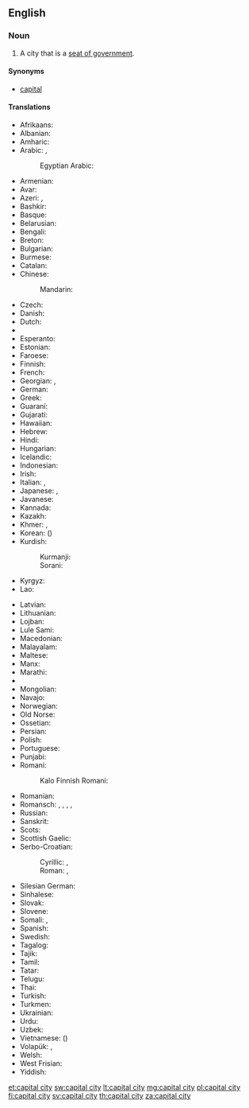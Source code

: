 ==English==

===Noun===
{{en-noun|head=[[capital]] [[city]]|capital cities}}

# A city that is a [[seat of government]].

====Synonyms====
* {{qualifier|by ellipsis}} [[capital]]

====Translations====
{{trans-top|city designated as seat of government}}
* Afrikaans: {{t+|af|hoofstad}}
* Albanian: {{t-|sq|kryeqytet}}
* Amharic: {{t-|am|ዋና ከተማ|tr=wana kätäma|sc=Ethi}}
* Arabic: {{t+|ar|عاصمة|f|tr=ʿāṣima}}, {{t-|ar|حاضرة|f|tr=ḥaḍira|sc=Arab}}
*: Egyptian Arabic: {{tø|arz|عاصمة|f|tr=ʕaaṣema|sc=Arab}}
* Armenian: {{t-|hy|մայրաքաղաք|tr=mayrak’aġak’}}
* Avar: {{t-|av|тахшагьар|tr=takhshahar|sc=Cyrl}}
* Azeri: {{t-|az|baş şəhəri}}, {{t+|az|paytaxt}}
* Bashkir: {{tø|ba|башҡала|tr=bašqala}}
* Basque: {{t+|eu|hiriburu}}
* Belarusian: {{t-|be|сталіца|f|tr=stalíca}}
* Bengali: {{t-|bn|রাজধানী|tr=rajdhani|sc=Beng}}
* Breton: {{t-|br|kêrbenn}}
* Bulgarian: {{t+|bg|столица|f|tr=stólica}}
* Burmese: {{t+|my|မြို့တော်|tr=mjou. do|sc=Mymr}}
* Catalan: {{t+|ca|capital|f}}
* Chinese:
*: Mandarin: {{t+|cmn|首都|tr=shǒudū|sc=Hani}}
* Czech: {{t+|cs|hlavní město|n}}
* Danish: {{t+|da|hovedstad}}
* Dutch: {{t+|nl|hoofdstad|m|f}}
* {{trreq|myv}}
* Esperanto: {{t+|eo|ĉefurbo}}
* Estonian: {{t+|et|pealinn}}
* Faroese: {{t+|fo|høvuðsstaður|m}}
* Finnish: {{t+|fi|pääkaupunki}}
* French: {{t+|fr|capitale|f}}
* Georgian: {{t-|ka|დედაქალაქი|tr=dedak‘alak‘i|sc=Geor}}, {{t-|ka|სატახტო ქალაქი|tr=sataxto k‘alak‘i|sc=Geor}}
* German: {{t+|de|Hauptstadt|f}}
* Greek: {{t+|el|πρωτεύουσα|f|tr=protévousa}}
* Guaraní: {{t-|gn|tavusu}}
* Gujarati: {{t-|gu|રાજધાની|tr=rājdhānī|sc=Gujr}}
* Hawaiian: {{tø|haw|kapikala}}
* Hebrew: {{t+|he|בירה|f|tr=bira}}
* Hindi: {{t-|hi|राजधानी|f|tr=rājdhānī}}
* Hungarian: {{t+|hu|főváros}}
* Icelandic: {{t+|is|höfuðborg|f}}
* Indonesian: {{t-|id|ibukota}}
* Irish: {{t-|ga|príomhchathair|f}}
* Italian: {{qualifier|of nation}} {{t+|it|capitale|f}}, {{qualifier|of a state or ''regione''}} {{t+|it|capoluogo|m}}
* Japanese: {{t+|ja|首都|tr=しゅと, shuto}}, {{t+|ja|都|tr=miyako}}
* Javanese: {{t-|jv|ibu kutha}}
* Kannada: {{t+|kn|ರಾಜಧಾನಿ|tr=rājadhāni|sc=Knda}}
* Kazakh: {{t|kk|астана|tr=astana|sc=Cyrl}}
* Khmer: {{t-|km|រដ្ឋធានី|tr=rōəttətīənī|sc=Khmr}}, {{t-|km|រាជធានី|tr=rīichtīənī|sc=Khmr}}
* Korean: {{t+|ko|수도|tr=sudo|sc=Hang}} ({{t+|ko|首都|sc=Hani}})
* Kurdish:
*: Kurmanji: {{t+|kmr|paytext}}
*: Sorani: {{t-|ku|پایته‌خت|tr=pAitakjt|sc=ku-Arab}}
* Kyrgyz: {{t-|ky|борбор|tr=borbor|sc=Cyrl}}
* Lao: {{t-|lo|ນະຄອນຫລວງ|tr=na khǭn luāng|sc=Laoo}}
{{trans-mid}}
* Latvian: {{t+|lv|galvaspilsēta}}
* Lithuanian: {{t+|lt|sostinė}}
* Lojban: {{t-|jbo|trutca}}
* Lule Sami: {{tø|smj|oajvvestáda}}
* Macedonian: {{t-|mk|главен град|m|tr=gláven grad}}
* Malayalam: {{t+|ml|തലസ്ഥാനം|tr=talasthānaṁ|sc=Mlym}}
* Maltese: {{t-|mt|belt kapitali}}
* Manx: {{t-|gv|ard-valley|m}}
* Marathi: {{t-|mr|राजधानी|tr=rājdhāni|sc=Deva}}
* {{trreq|mdf}}
* Mongolian: {{t+|mn|нийслэл хот|tr=nijslel hot|sc=Cyrl}}
* Navajo: {{tø|nv|Wááshindoon bikin}}
* Norwegian: {{t+|no|hovedstad}}
* Old Norse: {{tø|non|hǫfuðstaðr|m}}
* Ossetian: {{tø|os|сӕйраг сахар|tr=sæjrag saxar|sc=Cyrl}}
* Persian: {{t+|fa|پایتخت|tr=pâytaxt}}
* Polish: {{t+|pl|stolica|f}}
* Portuguese: {{t+|pt|capital|m|f}}
* Punjabi: {{t-|pa|ਰਾਜਧਾਨੀ|tr=rājdhānī|sc=Guru}}
* Romani:
*: Kalo Finnish Romani: {{tø|rmf|ȟeeresko fooros}}
* Romanian: {{t+|ro|capitală|f}}
* Romansch: {{t-|rm|chapitala|f}} {{qualifier|Rumantsch Grischun, Vallader}}, {{t-|rm|capitala|f}} {{qualifier|Sursilvan, Surmiran}}, {{t-|rm|tgapitala|f}} {{qualifier|Sutsilvan}}, {{t-|rm|chapitela|f}} {{qualifier|Puter}}, {{t-|rm|cauliug|m}} {{qualifier|Sursilvan}}
* Russian: {{t+|ru|столица|f|tr=stolíca}}
* Sanskrit: {{t-|sa|राजधानी|tr=rājdhānī|sc=Deva}}
* Scots: {{tø|sco|caipital ceety}}
* Scottish Gaelic: {{t-|gd|prìomh-bhaile}}
* Serbo-Croatian:
*: Cyrillic: {{t-|sh|престоница|f}}, {{t-|sh|главни град|m}}
*: Roman: {{t-|sh|prestonica|f}}, {{t+|sh|glavni grad|m}}
* Silesian German: {{tø|sli|Hauptstoadt|f}}
* Sinhalese: {{t-|si|අගනුවර|tr=aganuvara|sc=Sinh}}
* Slovak: {{t-|sk|hlavné mesto|n}}
* Slovene: {{t+|sl|glavno mesto|n}}
* Somali: {{t-|so|caasimad}}, {{t-|so|magaalomadax}}
* Spanish: {{t+|es|capital|f}}
* Swedish: {{t+|sv|huvudstad|c}}
* Tagalog: {{t-|tl|kapital}}
* Tajik: {{t+|tg|пойтахт|tr=poytaxt|sc=Cyrl}}
* Tamil: {{t-|ta|தலைநகர்|tr=talainakar|sc=Taml}}
* Tatar: {{t+|tt|башкала|tr=başkala|sc=Cyrl}}
* Telugu: {{t+|te|రాజధాని|tr=rājadhāni|sc=Telu}}
* Thai: {{t+|th|เมืองหลวง|tr=meuang lŭang}}
* Turkish: {{t+|tr|başkent}}
* Turkmen: {{t-|tk|paýtagt}}
* Ukrainian: {{t+|uk|столиця|f|tr=stolýcja}}
* Urdu: {{t-|ur|دارالحکومت|tr=dār-ul-ḥukūmat}}
* Uzbek: {{t-|uz|poytaxt}}
* Vietnamese: {{t+|vi|thủ đô}} ({{t-|vi|首都|sc=Hani}})
* Volapük: {{t+|vo|cifazif}}, {{qualifier|older term}} {{t-|vo|glezif}}
* Welsh: {{t-|cy|prifddinas|f}}
* West Frisian: {{t+|fy|haadstêd}}
* Yiddish: {{t-|yi|הױפּטשטאָט|f|tr=hoyptshtot, hojptschtot|sc=Hebr}}
{{trans-bottom}}

[[et:capital city]]
[[sw:capital city]]
[[lt:capital city]]
[[mg:capital city]]
[[pl:capital city]]
[[fi:capital city]]
[[sv:capital city]]
[[th:capital city]]
[[za:capital city]]